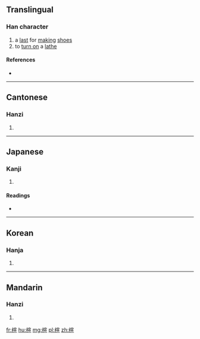 ==Translingual==

===Han character===
{{Han char|rn=75|rad=木|as=09|sn=13|four=43916|canj=DJMM|ids=⿰木宣}}

# a [[last]] for [[making]] [[shoe]]s
# to [[turn on]] a [[lathe]]

====References====
* {{Han ref|kx=0540.180|dkj=15159|dj=0928.040|hdz=21255.090|uh=6966|ud=26982|bh=DDC9|bd=56777}}

----

==Cantonese==

===Hanzi===
{{yue-hanzi|jyut=|y=hyun3}}

# {{defn|lang=yue|sort=木09}}

----

==Japanese==

===Kanji===
{{ja-kanji|grade=|rs=木09}}

# {{defn|lang=ja|sort=木09}}

====Readings====
* {{ja-readings|on=[[けん]] (ken)|kun=}}

----

==Korean==

===Hanja===
{{ko-hanja|hangeul=원|eumhun=|rv=won|mr=wŏn|y=wen}}

# {{defn|lang=ko|sort=木09}}

----

==Mandarin==

===Hanzi===
{{cmn-hanzi|pin=[[xuàn]] ([[xuan4]]), [[zhēng]] ([[zheng1]])|wg=hsüan<sup>4</sup>, cheng<sup>1</sup>}}

# {{defn|lang=cmn|sort=木09}}

[[fr:楦]]
[[hu:楦]]
[[mg:楦]]
[[pl:楦]]
[[zh:楦]]